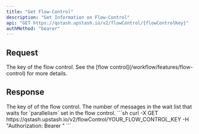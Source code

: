 ```yaml
---
title: "Get Flow-Control"
description: "Get Information on Flow-Control"
api: "GET https://qstash.upstash.io/v2/flowControl/{flowControlKey}"
authMethod: "bearer"
---
```


## Request

<ParamField path="flowControlKey" type="string">
  The key of the flow control. See the [flow control](/workflow/features/flow-control) for more details.
</ParamField>

## Response

<ResponseField name="flowControlKey" type="string">
  The key of of the flow control. 
</ResponseField>

<ResponseField name="waitListSize" type="integer">
  The number of messages in the wait list that waits for `parallelism` set in the flow control.
</ResponseField>

<RequestExample>
```sh
curl -X GET https://qstash.upstash.io/v2/flowControl/YOUR_FLOW_CONTROL_KEY  -H "Authorization: Bearer <token>"
```
</RequestExample>
